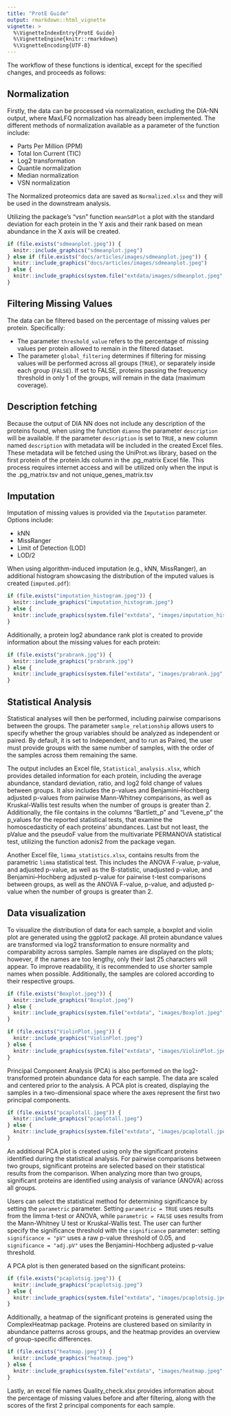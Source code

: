 ```yaml
---
title: "ProtE Guide"
output: rmarkdown::html_vignette
vignette: >
  %\VignetteIndexEntry{ProtE Guide}
  %\VignetteEngine{knitr::rmarkdown}
  %\VignetteEncoding{UTF-8}
---
```



 
 

The workflow of these functions is identical, except for the specified changes, and proceeds as follows:


## Normalization

Firstly, the data can be processed via normalization, excluding the DIA-NN output, where MaxLFQ normalization has already been implemented. The different methods of normalization available as a parameter of the function include:

- Parts Per Million (PPM)
- Total Ion Current (TIC)
- Log2 transformation
- Quantile normalization
- Median normalization
- VSN normalization

The Normalized proteomics data are saved as `Normalized.xlsx` and they will be used in the downstream analysis.

Utilizing the package's "vsn" function `meanSdPlot` a plot with the standard deviation for each protein in the Y axis and their rank based on mean abundance in the X axis will be created.


```r
if (file.exists("sdmeanplot.jpeg")) {
  knitr::include_graphics("sdmeanplot.jpeg") 
} else if (file.exists("docs/articles/images/sdmeanplot.jpeg")) {
  knitr::include_graphics("docs/articles/images/sdmeanplot.jpeg")
} else {
  knitr::include_graphics(system.file("extdata/images/sdmeanplot.jpeg", package = "ProtE"))
}
```



## Filtering Missing Values

The data can be filtered based on the percentage of missing values per protein. Specifically:

- The parameter `threshold_value` refers to the percentage of missing values per protein allowed to remain in the filtered dataset.
- The parameter `global_filtering` determines if filtering for missing values will be performed across all groups (`TRUE`), or separately inside each group (`FALSE`). If set to FALSE, proteins passing the frequency threshold in only 1 of the groups, will remain in the data (maximum coverage).

## Description fetching
Because the output of DIA NN does not include any description of the proteins found, when using the function `dianno` the parameter `description` will be available. 
If the parameter `description` is set to `TRUE`, a new column named `description` with metadata will be included in the created Excel files. These metadata will be fetched using the UniProt.ws library, based on the first protein of the protein.Ids column in the .pg_matrix Excel file. This process requires internet access and will be utilized only when the input is the .pg_matrix.tsv and not unique_genes_matrix.tsv


## Imputation

Imputation of missing values is provided via the `Imputation` parameter. Options include:

- kNN
- MissRanger
- Limit of Detection (LOD)
- LOD/2

When using algorithm-induced imputation (e.g., kNN, MissRanger), an additional histogram showcasing the distribution of the imputed values is created (`imputed.pdf`):



```r
if (file.exists("imputation_histogram.jpeg")) {
  knitr::include_graphics("imputation_histogram.jpeg") 
} else {
  knitr::include_graphics(system.file("extdata", "images/imputation_histogram.jpeg", package = "ProtE")) 
}
```




Additionally, a protein log2 abundance rank plot is created to provide information about the missing values for each protein:

```r
if (file.exists("prabrank.jpg")) {
  knitr::include_graphics("prabrank.jpg") 
} else {
  knitr::include_graphics(system.file("extdata", "images/prabrank.jpg", package = "ProtE")) 
}
```




## Statistical Analysis


Statistical analyses will then be performed, including pairwise comparisons between the groups. The parameter `sample_relationship` allows users to specify whether the group variables should be analyzed as independent or paired. By default, it is set to Independent, and to run as Paired, the user must provide groups with the same number of samples, with the order of the samples across them remaining the same.


The output includes an Excel file, `Statistical_analysis.xlsx`, which provides detailed information for each protein, including the average abundance, standard deviation, ratio, and log2 fold change of values between groups. It also includes the p-values and Benjamini–Hochberg adjusted p-values from pairwise Mann-Whitney comparisons, as well as Kruskal-Wallis test results when the number of groups is greater than 2. Additionally, the file contains in the columns "Bartlett_p" and "Levene_p" the p_values for the reported statistical tests, that examine the homoscedasticity of each proteins' abundances. Last but not least, the pValue and the pseudoF value from the multivariate PERMANOVA statistical test, utilizing the function adonis2 from the package vegan. 


Another Excel file, `limma_statistics.xlsx`, contains results from the parametric `limma` statistical test. This includes the ANOVA F-value, p-value, and adjusted p-value, as well as the B-statistic, unadjusted p-value, and Benjamini–Hochberg adjusted p-value for pairwise t-test comparisons between groups, as well as the ANOVA F-value, p-value, and adjusted p-value when the number of groups is greater than 2.

## Data visualization 

To visualize the distribution of data for each sample, a boxplot and violin plot are generated using the ggplot2 package. All protein abundance values are transformed via log2 transformation to ensure normality and comparability across samples. Sample names are displayed on the plots; however, if the names are too lengthy, only their last 25 characters will appear. To improve readability, it is recommended to use shorter sample names when possible. Additionally, the samples are colored according to their respective groups.


```r
if (file.exists("Boxplot.jpeg")) {
  knitr::include_graphics("Boxplot.jpeg") 
} else {
  knitr::include_graphics(system.file("extdata", "images/Boxplot.jpeg", package = "ProtE")) 
}
```




```r
if (file.exists("ViolinPlot.jpeg")) {
  knitr::include_graphics("ViolinPlot.jpeg") 
} else {
  knitr::include_graphics(system.file("extdata", "images/ViolinPlot.jpeg", package = "ProtE")) 
}
```



Principal Component Analysis (PCA) is also performed on the log2-transformed protein abundance data for each sample. The data are scaled and centered prior to the analysis. A PCA plot is created, displaying the samples in a two-dimensional space where the axes represent the first two principal components.



```r
if (file.exists("pcaplotall.jpeg")) {
  knitr::include_graphics("pcaplotall.jpeg") 
} else {
  knitr::include_graphics(system.file("extdata", "images/pcaplotall.jpeg", package = "ProtE")) 
}
```



An additional PCA plot is created using only the significant proteins identified during the statistical analysis. For pairwise comparisons between two groups, significant proteins are selected based on their statistical results from the comparison. When analyzing more than two groups, significant proteins are identified using analysis of variance (ANOVA) across all groups.

Users can select the statistical method for determining significance by setting the `parametric` parameter. Setting `parametric = TRUE` uses results from the limma t-test or ANOVA, while `parametric = FALSE` uses results from the Mann-Whitney U test or Kruskal-Wallis test. The user can further specify the significance threshold with the `significance` parameter: setting `significance = "pV"` uses a raw p-value threshold of 0.05, and `significance = "adj.pV"` uses the Benjamini-Hochberg adjusted p-value threshold.

A PCA plot is then generated based on the significant proteins:

```r
if (file.exists("pcaplotsig.jpeg")) {
  knitr::include_graphics("pcaplotsig.jpeg") 
} else {
  knitr::include_graphics(system.file("extdata", "images/pcaplotsig.jpeg", package = "ProtE")) 
}
```



Additionally, a heatmap of the significant proteins is generated using the ComplexHeatmap package. Proteins are clustered based on similarity in abundance patterns across groups, and the heatmap provides an overview of group-specific differences.

```r
if (file.exists("heatmap.jpeg")) {
  knitr::include_graphics("heatmap.jpeg") 
} else {
  knitr::include_graphics(system.file("extdata", "images/heatmap.jpeg", package = "ProtE")) 
}
```



Lastly, an excel file names Quality_check.xlsx provides information about the percentage of missing values  before and after filtering, along with the scores of the first 2 principal components for each sample. 

